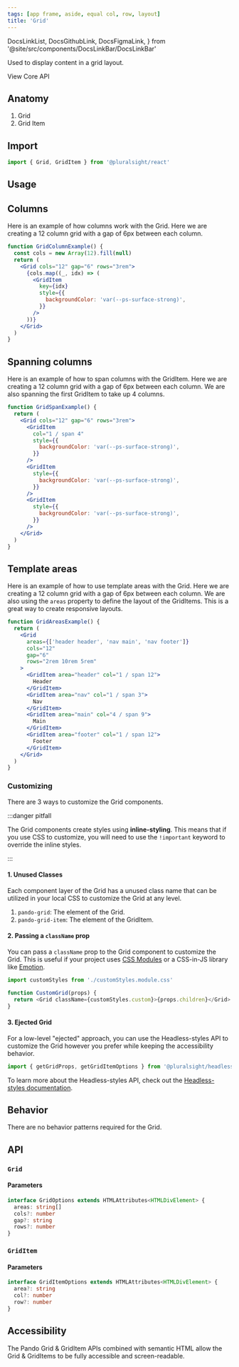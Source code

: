 ```yaml
---
tags: [app frame, aside, equal col, row, layout]
title: 'Grid'
---
```


  DocsLinkList,
  DocsGithubLink,
  DocsFigmaLink,
} from '@site/src/components/DocsLinkBar/DocsLinkBar'

<p className="size-xxl">Used to display content in a grid layout.</p>

<DocsLinkList>
  <DocsGithubLink href="https://github.com/pluralsight/pando/tree/main/packages/react/src/components/Grid.tsx" />
  <DocsGithubLink href="https://github.com/pluralsight/pando/tree/main/packages/headless-styles/src/components/Grid/gridCSS.ts">
    View Core API
  </DocsGithubLink>
  <DocsFigmaLink href="https://www.figma.com/file/ZmH4XsZS5WnKeo28ylM5x1/Pando-UI-kit-(Web)?node-id=1214%3A50560&t=YLA3FBYLefNvfeuf-0" />
</DocsLinkList>

## Anatomy

1. Grid
2. Grid Item

## Import

```javascript
import { Grid, GridItem } from '@pluralsight/react'
```

## Usage

## Columns

Here is an example of how columns work with the Grid. Here we are creating a 12 column grid with a gap of 6px between each column.

```jsx live
function GridColumnExample() {
  const cols = new Array(12).fill(null)
  return (
    <Grid cols="12" gap="6" rows="3rem">
      {cols.map((_, idx) => (
        <GridItem
          key={idx}
          style={{
            backgroundColor: 'var(--ps-surface-strong)',
          }}
        />
      ))}
    </Grid>
  )
}
```

## Spanning columns

Here is an example of how to span columns with the GridItem. Here we are creating a 12 column grid with a gap of 6px between each column. We are also spanning the first GridItem to take up 4 columns.

```jsx live
function GridSpanExample() {
  return (
    <Grid cols="12" gap="6" rows="3rem">
      <GridItem
        col="1 / span 4"
        style={{
          backgroundColor: 'var(--ps-surface-strong)',
        }}
      />
      <GridItem
        style={{
          backgroundColor: 'var(--ps-surface-strong)',
        }}
      />
      <GridItem
        style={{
          backgroundColor: 'var(--ps-surface-strong)',
        }}
      />
    </Grid>
  )
}
```

## Template areas

Here is an example of how to use template areas with the Grid. Here we are creating a 12 column grid with a gap of 6px between each column. We are also using the `areas` property to define the layout of the GridItems. This is a great way to create responsive layouts.

```jsx live
function GridAreasExample() {
  return (
    <Grid
      areas={['header header', 'nav main', 'nav footer']}
      cols="12"
      gap="6"
      rows="2rem 10rem 5rem"
    >
      <GridItem area="header" col="1 / span 12">
        Header
      </GridItem>
      <GridItem area="nav" col="1 / span 3">
        Nav
      </GridItem>
      <GridItem area="main" col="4 / span 9">
        Main
      </GridItem>
      <GridItem area="footer" col="1 / span 12">
        Footer
      </GridItem>
    </Grid>
  )
}
```

### Customizing

There are 3 ways to customize the Grid components.

:::danger pitfall

The Grid components create styles using **inline-styling**. This means that if you use CSS to customize, you will need to use the `!important` keyword to override the inline styles.

:::

#### 1. Unused Classes

Each component layer of the Grid has a unused class name that can be utilized in your local CSS to customize the Grid at any level.

1. `pando-grid`: The element of the Grid.
2. `pando-grid-item`: The element of the GridItem.

#### 2. Passing a `className` prop

You can pass a `className` prop to the Grid component to customize the Grid. This is useful if your project uses [CSS Modules](https://github.com/css-modules/css-modules) or a CSS-in-JS library like [Emotion](https://emotion.sh/docs/introduction).

```javascript title="Example of using CSS Modules to customize the Grid." showLineNumbers
import customStyles from './customStyles.module.css'

function CustomGrid(props) {
  return <Grid className={customStyles.custom}>{props.children}</Grid>
}
```

#### 3. Ejected Grid

For a low-level "ejected" approach, you can use the Headless-styles API to customize the Grid however you prefer while keeping the accessibility behavior.

```javascript showLineNumbers
import { getGridProps, getGridItemOptions } from '@pluralsight/headless-styles'
```

To learn more about the Headless-styles API, check out the [Headless-styles documentation](https://github.com/pluralsight/pando/blob/main/packages/headless-styles/src/components/Grid/gridCSS.ts).

## Behavior

There are no behavior patterns required for the Grid.

## API

### `Grid`

#### Parameters

```typescript
interface GridOptions extends HTMLAttributes<HTMLDivElement> {
  areas: string[]
  cols?: number
  gap?: string
  rows?: number
}
```

### `GridItem`

#### Parameters

```typescript
interface GridItemOptions extends HTMLAttributes<HTMLDivElement> {
  area?: string
  col?: number
  row?: number
}
```

## Accessibility

The Pando Grid & GridItem APIs combined with semantic HTML allow the Grid & GridItems to be fully accessible and screen-readable.
